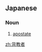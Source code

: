 ==Japanese==
{{ja-kanjitab|はい|きょう|しゃ|yomi=on}}

===Noun===
{{ja-noun|はいきょうしゃ}}

# [[apostate]] {{gloss|person who renounces a faith}}

[[zh:背教者]]